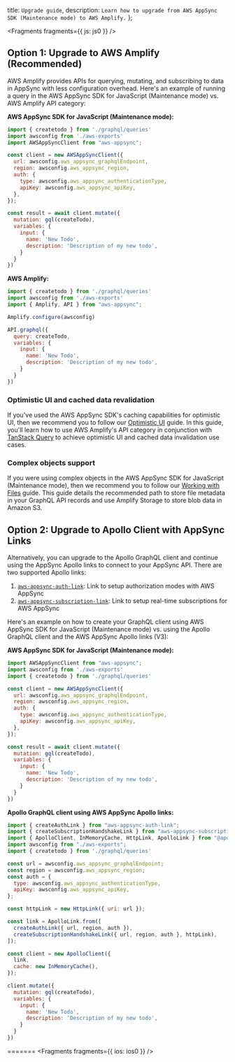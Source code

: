   title: `Upgrade guide`,
  description: `Learn how to upgrade from AWS AppSync SDK (Maintenance mode) to AWS Amplify.`
};


<Fragments fragments={{ js: js0 }} />


## Option 1: Upgrade to AWS Amplify (Recommended)
AWS Amplify provides APIs for querying, mutating, and subscribing to data in AppSync with less configuration overhead. Here's an example of running a query in the AWS AppSync SDK for JavaScript (Maintenance mode) vs. AWS Amplify API category:

**AWS AppSync SDK for JavaScript (Maintenance mode):**
```js
import { createtodo } from './graphql/queries'
import awsconfig from './aws-exports'
import AWSAppSyncClient from "aws-appsync";

const client = new AWSAppSyncClient({
  url: awsconfig.aws_appsync_graphqlEndpoint,
  region: awsconfig.aws_appsync_region,
  auth: {
    type: awsconfig.aws_appsync_authenticationType,
    apiKey: awsconfig.aws_appsync_apiKey,
  },
});

const result = await client.mutate({
  mutation: gql(createTodo),
  variables: {
    input: {
      name: 'New Todo',
      description: 'Description of my new todo',
    }
  }
})
```

**AWS Amplify:**
```js
import { createtodo } from './graphql/queries'
import awsconfig from './aws-exports'
import { Amplify, API } from "aws-appsync";

Amplify.configure(awsconfig)

API.graphql({
  query: createTodo,
  variables: {
    input: {
      name: 'New Todo',
      description: 'Description of my new todo',
    }
  } 
})
```

### Optimistic UI and cached data revalidation
If you've used the AWS AppSync SDK's caching capabilities for optimistic UI, then we recommend you to follow our [Optimistic UI](/lib/graphqlapi/optimistic-ui) guide. In this guide, you'll learn how to use AWS Amplify's API category in conjunction with [TanStack Query](https://tanstack.com/query/latest) to achieve optimistic UI and cached data invalidation use cases.

### Complex objects support
If you were using complex objects in the AWS AppSync SDK for JavaScript (Maintenance mode), then we recommend you to follow our [Working with Files](/lib/graphqlapi/working-with-files) guide. This guide details the recommended path to store file metadata in your GraphQL API records and use Amplify Storage to store blob data in Amazon S3.

## Option 2: Upgrade to Apollo Client with AppSync Links
Alternatively, you can upgrade to the Apollo GraphQL client and continue using the AppSync Apollo links to connect to your AppSync API. There are two supported Apollo links:

1. [`aws-appsync-auth-link`](https://www.npmjs.com/package/aws-appsync-auth-link): Link to setup authorization modes with AWS AppSync
2. [`aws-appsync-subscription-link`](https://www.npmjs.com/package/aws-appsync-subscription-link): Link to setup real-time subscriptions for AWS AppSync

Here's an example on how to create your GraphQL client using AWS AppSync SDK for JavaScript (Maintenance mode) vs. using the Apollo GraphQL client and the AWS AppSync Apollo links (V3):

**AWS AppSync SDK for JavaScript (Maintenance mode):**
```js
import AWSAppSyncClient from "aws-appsync";
import awsconfig from './aws-exports'
import { createtodo } from './graphql/queries'

const client = new AWSAppSyncClient({
  url: awsconfig.aws_appsync_graphqlEndpoint,
  region: awsconfig.aws_appsync_region,
  auth: {
    type: awsconfig.aws_appsync_authenticationType,
    apiKey: awsconfig.aws_appsync_apiKey,
  },
});

const result = await client.mutate({
  mutation: gql(createTodo),
  variables: {
    input: {
      name: 'New Todo',
      description: 'Description of my new todo',
    }
  }
})
```

**Apollo GraphQL client using AWS AppSync Apollo links:**
```js
import { createAuthLink } from "aws-appsync-auth-link";
import { createSubscriptionHandshakeLink } from "aws-appsync-subscription-link";
import { ApolloClient, InMemoryCache, HttpLink, ApolloLink } from "@apollo/client";
import awsconfig from "./aws-exports";
import { createtodo } from './graphql/queries'

const url = awsconfig.aws_appsync_graphqlEndpoint;
const region = awsconfig.aws_appsync_region;
const auth = {
  type: awsconfig.aws_appsync_authenticationType,
  apiKey: awsconfig.aws_appsync_apiKey,
};

const httpLink = new HttpLink({ uri: url });

const link = ApolloLink.from([
  createAuthLink({ url, region, auth }),
  createSubscriptionHandshakeLink({ url, region, auth }, httpLink),
]);

const client = new ApolloClient({
  link,
  cache: new InMemoryCache(),
});

client.mutate({
  mutation: gql(createTodo),
  variables: {
    input: {
      name: 'New Todo',
      description: 'Description of my new todo',
    }
  }
})
```
=======
<Fragments fragments={{ ios: ios0 }} />
